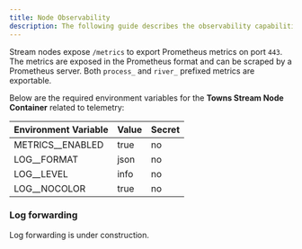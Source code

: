 ```yaml
---
title: Node Observability
description: The following guide describes the observability capabilities of Towns Stream Nodes and how to monitor and manage them.
---
```


Stream nodes expose `/metrics` to export Prometheus metrics on port `443`. The metrics are exposed in the Prometheus format and can be scraped by a Prometheus server. Both `process_` and `river_` prefixed metrics are exportable.

Below are the required environment variables for the **Towns Stream Node Container** related to telemetry:

| Environment Variable | Value |Secret|
|---------------------------|---------|----------|
|METRICS__ENABLED|true|no|
|LOG__FORMAT|json|no|
|LOG__LEVEL|info|no|
|LOG__NOCOLOR|true|no|

### Log forwarding

Log forwarding is under construction.